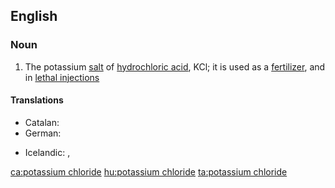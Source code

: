 ==English==

===Noun===
{{wikipedia}}
{{en-noun|head=[[potassium]] [[chloride]]|-}}

# {{context|inorganic compound|lang=en}} The potassium [[salt]] of [[hydrochloric acid]], KCl; it is used as a [[fertilizer]], and in [[lethal injection]]s

====Translations====
{{trans-top|the salt KCl}}
* Catalan: {{t|ca|clorur de potassi|m}}
* German: {{t|de|Kaliumchlorid|n}}
{{trans-mid}}
* Icelandic: {{t|is|kalíumklóríð|n}}, {{t|is|kalínklóríð|n}}
{{trans-bottom}}

[[ca:potassium chloride]]
[[hu:potassium chloride]]
[[ta:potassium chloride]]